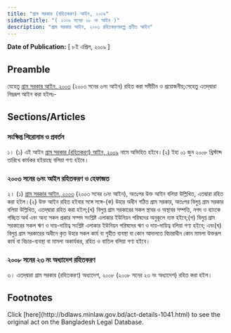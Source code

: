 ```yaml
---
title: "গ্রাম সরকার (রহিতকরণ) আইন, ২০০৯"
sidebarTitle: "( ২০০৯ সনের ২৮ নং আইন )"
description: "গ্রাম সরকার আইন, ২০০৩ রহিতকরণকল্পে প্রণীত আইন"
---
```


**Date of Publication:** [ ৮ই এপ্রিল, ২০০৯ ]

## Preamble

যেহেতু [গ্রাম সরকার আইন, ২০০৩](/act-899.html "গ্রাম সরকার আইন, ২০০৩") (২০০৩ সনের ৬নং আইন) রহিত করা সমীচীন ও প্রয়োজনীয়;সেহেতু এতদ্‌দ্বারা নিম্নরূপ আইন করা হইলঃ-

## Sections/Articles

### সংক্ষিপ্ত শিরোনাম ও প্রবর্তন

১। (১) এই আইন [গ্রাম সরকার (রহিতকরণ) আইন, ২০০৯](/act-1041.html "গ্রাম সরকার (রহিতকরণ) আইন, ২০০৯") নামে অভিহিত হইবে।(২) ইহা ০১ জুন ২০০৮ খ্রিস্টাব্দ তারিখে কার্যকর হইয়াছে বলিয়া গণ্য হইবে।

### ২০০৩ সনের ৬নং আইন রহিতকরণ ও হেফাজত

২। (১) [গ্রাম সরকার আইন, ২০০৩](/act-899.html "গ্রাম সরকার আইন, ২০০৩") (২০০৩ সনের ৬নং আইন), অতঃপর উক্ত আইন বলিয়া উল্লিখিত, এতদ্বারা রহিত করা হইল।(২) উক্ত আইন রহিত হইবার সঙ্গে সঙ্গে-(ক) উহার অধীন গঠিত গ্রাম সরকার, অতঃপর বিলুপ্ত গ্রাম সরকার বলিয়া উল্লিখিত, এতদ্‌দ্বারা রহিত করা হইল;(খ) বিলুপ্ত গ্রাম সরকারের সকল স্থাবর ও অস্থাবর সম্পত্তি, নগদ ও ব্যাংকে গচ্ছিত অর্থ এবং অন্য সকল প্রকার সম্পদ সংশ্লিষ্ট এলাকার ইউনিয়ন পরিষদের অনুকূলে ন্যস্ত হইবে;(গ) বিলুপ্ত গ্রাম সরকারের সকল ঋণ ও দায়-দায়িত্ব সংশ্লিষ্ট এলাকার ইউনিয়ন পরিষদের ঋণ ও দায়-দায়িত্ব বলিয়া গণ্য হইবে; এবং(ঘ) বিলুপ্ত গ্রাম সরকারের অধীনে কৃত উহার সকল কার্য বা গৃহীত ব্যবস্থা বা কোন আদালতে বিচারাধীন কোন মামলা উক্তরূপ কার্য বা বিচার-ব্যবস্থা বা মামলা অকার্যকর, রহিত ও বাতিল বলিয়া গণ্য হইবে।

### ২০০৮ সনের ২৩ নং অধ্যাদেশ রহিতকরণ

৩। এতদ্‌দ্বারা গ্রাম সরকার (রহিতকরণ) অধ্যাদেশ, ২০০৮ (২০০৮ সনের ২৩ নং অধ্যাদেশ) রহিত করা হইল।

## Footnotes

<Note>
  Click [here](http://bdlaws.minlaw.gov.bd/act-details-1041.html) to see the original act on the Bangladesh Legal Database.
</Note>
